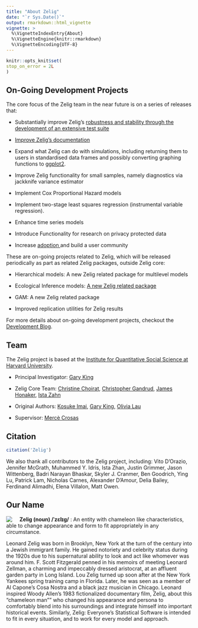 ```yaml
---
title: "About Zelig"
date: "`r Sys.Date()`"
output: rmarkdown::html_vignette
vignette: >
  %\VignetteIndexEntry{About}
  %\VignetteEngine{knitr::rmarkdown}
  %\VignetteEncoding{UTF-8}
---
```

  
  ```r
knitr::opts_knit$set(
  stop_on_error = 2L
)
```

## On-Going Development Projects

The core focus of the Zelig team in the near future is on a series of releases 
that:

- Substantially improve Zelig's [robustness and stability through the development 
of an extensive test suite](https://medium.com/zelig-dev/testing-zelig-b41961cbfab8#.1cfq1andn)

- [Improve Zelig's documentation](https://medium.com/zelig-dev/documenting-zelig-31e7d2f6c11b#.e5n398uu4)

- Expand what Zelig can do with simulations, including returning them to users in
standardised data frames and possibly converting graphing functions to 
[ggplot2](http://docs.ggplot2.org/current/).

- Improve Zelig functionality for small samples, namely diagnostics via jackknife
variance estimator

- Implement Cox Proportional Hazard models

- Implement two-stage least squares regression (instrumental variable regression).

- Enhance time series models

- Introduce Functionality for research on privacy protected data

- Increase <a href="https://iqss.github.io/rpackagemetrics/">adoption <i class="fa fa-line-chart" aria-hidden="true"></i></a> and build a user 
community

These are on-going projects related to Zelig, which will be released 
periodically as part as related Zelig packages, outside Zelig core:

- Hierarchical models: A new Zelig related package for multilevel models

- Ecological Inference models: [A new Zelig related package](https://github.com/IQSS/ZeligEI)

- GAM: A new Zelig related package

- Improved replication utilities for Zelig results

For more details about on-going development projects, checkout the 
<a href="https://medium.com/zelig-dev/archive"><i class="fa fa-medium" aria-hidden="true"></i> Development Blog</a>.


## Team

The Zelig project is based at the [Institute for Quantitative Social Science 
at Harvard University](http://www.iq.harvard.edu/).

- Principal Investigator: [Gary King](http://gking.harvard.edu/)

- Zelig Core Team: [Christine Choirat](http://scholar.harvard.edu/cchoirat), 
[Christopher Gandrud](http://www.iq.harvard.edu/people/christopher-gandrud), 
[James Honaker](http://hona.kr/), [Ista Zahn](http://www.iq.harvard.edu/people/ista-zahn)

- Original Authors: [Kosuke Imai](http://imai.princeton.edu/), 
[Gary King](http://gking.harvard.edu/), [Olivia Lau](http://www.olivialau.org/)

- Supervisor: [Mercè Crosas](http://www.iq.harvard.edu/people/merce-crosas)

## Citation

```r
citation('Zelig')
```

We also thank all contributors to the Zelig project, including: Vito D’Orazio, 
Jennifer McGrath, Muhammed Y. Idris, Ista Zhan, Justin Grimmer, Jason Wittenberg, 
Badri Narayan Bhaskar, Skyler J. Cranmer, Ben Goodrich, Ying Lu, Patrick Lam, 
Nicholas Carnes, Alexander D’Amour, Delia Bailey, Ferdinand Alimadhi, 
Elena Villalon, Matt Owen.

## Our Name

<img style="float:left; padding-right:20px" src="http://static.projects.iq.harvard.edu/files/styles/os_files_medium/public/zelig/files/zelig.jpeg?m=1422475972&itok=3vCGTOgl"/>

**Zelig (noun) /ˈzɛlɪɡ/** : An entity with chameleon like characteristics, able to change appearance and form to fit appropriately in any circumstance.

Leonard Zelig was born in Brooklyn, New York at the turn of the century into a Jewish immigrant family. He gained notoriety and celebrity status during the 1920s due to his supernatural ability to look and act like whomever was around him. F. Scott Fitzgerald penned in his memoirs of meeting Leonard Zellman, a charming and impeccably dressed aristocrat, at an affluent garden party in Long Island. Lou Zelig turned up soon after at the New York Yankees spring training camp in Florida. Later, he was seen as a member of Al Capone’s Cosa Nostra and a black jazz musician in Chicago. Leonard inspired Woody Allen’s 1983 fictionalized documentary film, Zelig, about this "chameleon man"" who changed his appearance and persona to comfortably blend into his surroundings and integrate himself into important historical events. Similarly, Zelig: Everyone's Statistical Software is intended to fit in every situation, and to work for every model and approach.

